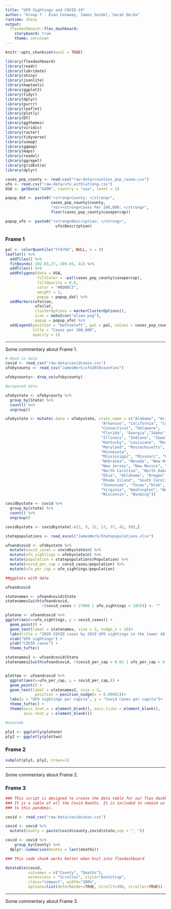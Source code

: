 ```yaml
---
title: "UFO Sightings and COVID-19"
author: "Group 7 - Evan Conaway, James Seidel, Sarah Derda"
runtime: shiny
output: 
  flexdashboard::flex_dashboard:
    storyboard: true
    theme: cerulean
---
```


```r
knitr::opts_chunk$set(eval = TRUE)
```


```r

library(flexdashboard)
library(readr)
library(lubridate)
library(shiny)
library(jsonlite)
library(maptools)
library(ggplot2)
library(tidyr)
library(dplyr)
library(purrr)
library(leaflet)
library(plotly)
library(DT)
library(ggthemes)
library(viridis)
library(raster)
library(tidyverse)
library(usmap)
library(ggmap)
library(maps)
library(readxl)
library(ggrepel)
library(gridExtra)
library(dplyr)

```

```r

cases_pop_county <- read.csv("raw-data/counties_pop_casew.csv")
ufo <- read.csv("raw-data/ufo_withlatlong.csv")
USA <- getData("GADM", country = "usa", level = 2)

popup_dat <- paste0("<strong>County: </strong>", 
                    cases_pop_county$county, 
                    "<br><strong>Cases Per 100,000: </strong>", 
                    floor(cases_pop_county$casepercap))

popup_ufo <- paste0("<strong>Description: </strong>", 
                      ufo$Description)

```

### Frame 1 {data-commentary-width=350}

```r

pal <- colorQuantile("YlOrRd", NULL, n = 9)
leaflet() %>% 
  addTiles() %>% 
  fitBounds(-102.03,37,-109.03, 41) %>% 
  addTiles() %>% 
  addPolygons(data = USA,
              fillColor = ~pal(cases_pop_county$casepercap), 
              fillOpacity = 0.6, 
              color = "#BDBDC3", 
              weight = 1,
              popup = popup_dat) %>% 
  addMarkers(ufo$lon, 
             ufo$lat, 
             clusterOptions = markerClusterOptions(),
             icon = makeIcon("alien.png"),
             popup = popup_ufo) %>% 
  addLegend(position = "bottomleft", pal = pal, values = cases_pop_county$casepercap,
            title = "Cases per 100,000",
            opacity = 1)

```

*** 

Some commentary about Frame 1.

```r

# Read in data
covid <- read_csv("raw-data/covidcases.csv")
ufobycounty <- read_csv("JamesWork/ufo2019counties") 

ufobycounty<- drop_na(ufobycounty)

#prepared data

ufobystate <- ufobycounty %>% 
  group_by(State) %>% 
  count() %>% 
  ungroup()

ufobystate <- mutate(.data = ufobystate, state_name = c("Alabama", "Arizona", 
                                          "Arkansas", "California", "Colorado", 
                                          "Connecticut", "Delaware", 
                                          "Florida", "Georgia","Idaho", 
                                          "Illinois", "Indiana", "Iowa", "Kansas", 
                                          "Kentucky", "Louisiana", "Maine", 
                                          "Maryland", "Massachusetts", "Michigan", 
                                          "Minnesota",
                                          "Mississippi", "Missouri", "Montana", 
                                          "Nebraska", "Nevada", "New Hampshire", 
                                          "New Jersey", "New Mexico", "New York", 
                                          "North Carolina", "North Dakota",
                                          "Ohio", "Oklahoma", "Oregon", "Pennsylvania",
                                          "Rhode Island", "South Carolina", "South Dakota", 
                                          "Tennessee", "Texas","Utah", "Vermont", 
                                          "Virginia", "Washington", "West Virginia", 
                                          "Wisconsin", "Wyoming"))

covidbystate <- covid %>% 
  group_by(state) %>% 
  count() %>% 
  ungroup() 

covidbystate <- covidbystate[-c(2, 9, 12, 13, 37, 42, 50),]

statepopulations <- read_excel("JamesWork/Statepopulations.xlsx")

ufoandcovid <- ufobystate %>%
  mutate(covid_cases = covidbystate$n) %>% 
  mutate(ufo_sightings = ufobystate$n) %>% 
  mutate(population = statepopulations$Population) %>% 
  mutate(covid_per_cap = covid_cases/population) %>% 
  mutate(ufo_per_cap = ufo_sightings/population)

##ggplots with data

ufoandcovid

statenames <- ufoandcovid$State
statenames[with(ufoandcovid, 
                !(covid_cases > 27000 | ufo_sightings > 185))] <- ""

plotone <- ufoandcovid %>% 
ggplot(aes(x=ufo_sightings, y = covid_cases)) +
  geom_point() +
  geom_text(label = statenames, size = 3, nudge_x = 18)+
  labs(title = "2020 COVID cases by 2019 UFO sightings in the lower 48 states (per capita on right)")+
  xlab("UFO sightings") +
  ylab("COVID cases") +
  theme_tufte()

statenames2 <- ufoandcovid$State
statenames2[with(ufoandcovid, !(covid_per_cap > 0.01 | ufo_per_cap > 0.00005))] <- ""


plottwo <- ufoandcovid %>% 
  ggplot(aes(x=ufo_per_cap, y = covid_per_cap,)) +
  geom_point() +
  geom_text(label = statenames2, size = 3,
             position = position_nudge(x = 0.00001))+
  labs(x = "UFO sightings per capita", y = "Covid Cases per capita")+
  theme_tufte() +
  theme(axis.text.x = element_blank(), axis.ticks = element_blank(),
        axis.text.y = element_blank())

#newcode

ply1 <- ggplotly(plotone)
ply2 <- ggplotly(plottwo)


```

### Frame 2 {data-commentary-width=350}

```r



subplot(ply1, ply2, nrows=1)

```

*** 

Some commentary about Frame 2.

### Frame 3 {data-commentary-width=350}

```r

### This script is designed to create the data table for our flex dashboard.
### It is a table of all the Covid Deaths. It is included to remind us of everyone that has passed due 
### to this pandemic. 

covid <- read_csv("raw-data/covidcases.csv")

covid <- covid %>% 
  mutate(County = paste(covid$county,covid$state,sep = ", "))

covid <- covid %>% 
    group_by(County) %>% 
  dplyr::summarise(Deaths = last(deaths))

### This code chunk works better when knit into flexdashboard

datatable(covid, 
          colnames = c("County", "Deaths"), 
          extensions = "Scroller", style="bootstrap", 
          class="compact", width="100%", 
          options=list(deferRender=TRUE, scrollY=300, scroller=TRUE))

```

***

Some commentary about Frame 3.
